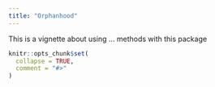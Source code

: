 ```yaml
---
title: "Orphanhood"
---
```


This is a vignette about using ... methods with this package

```r
knitr::opts_chunk$set(
  collapse = TRUE,
  comment = "#>"
)
```


